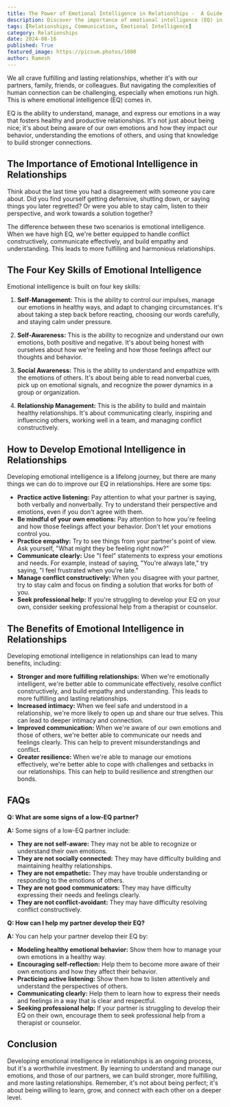 ```yaml
---
title: The Power of Emotional Intelligence in Relationships -  A Guide to Building Stronger Bonds
description: Discover the importance of emotional intelligence (EQ) in building strong and lasting relationships. Learn the four key skills of EQ, how to develop them, and the benefits of having high EQ in your romantic relationships.
tags: [Relationships, Communication, Emotional Intelligence]
category: Relationships
date: 2024-08-16
published: True
featured_image: https://picsum.photos/1080
author: Ramesh
---
```



We all crave fulfilling and lasting relationships, whether it's with our partners, family, friends, or colleagues. But navigating the complexities of human connection can be challenging, especially when emotions run high. This is where emotional intelligence (EQ) comes in. 

EQ is the ability to understand, manage, and express our emotions in a way that fosters healthy and productive relationships. It's not just about being nice; it's about being aware of our own emotions and how they impact our behavior, understanding the emotions of others, and using that knowledge to build stronger connections.

## The Importance of Emotional Intelligence in Relationships

Think about the last time you had a disagreement with someone you care about. Did you find yourself getting defensive, shutting down, or saying things you later regretted? Or were you able to stay calm, listen to their perspective, and work towards a solution together? 

The difference between these two scenarios is emotional intelligence. When we have high EQ, we're better equipped to handle conflict constructively, communicate effectively, and build empathy and understanding. This leads to more fulfilling and harmonious relationships.

## The Four Key Skills of Emotional Intelligence

Emotional intelligence is built on four key skills:

1. **Self-Management:** This is the ability to control our impulses, manage our emotions in healthy ways, and adapt to changing circumstances. It's about taking a step back before reacting, choosing our words carefully, and staying calm under pressure.

2. **Self-Awareness:** This is the ability to recognize and understand our own emotions, both positive and negative. It's about being honest with ourselves about how we're feeling and how those feelings affect our thoughts and behavior.

3. **Social Awareness:** This is the ability to understand and empathize with the emotions of others. It's about being able to read nonverbal cues, pick up on emotional signals, and recognize the power dynamics in a group or organization.

4. **Relationship Management:** This is the ability to build and maintain healthy relationships. It's about communicating clearly, inspiring and influencing others, working well in a team, and managing conflict constructively.

## How to Develop Emotional Intelligence in Relationships

Developing emotional intelligence is a lifelong journey, but there are many things we can do to improve our EQ in relationships. Here are some tips:

* **Practice active listening:** Pay attention to what your partner is saying, both verbally and nonverbally. Try to understand their perspective and emotions, even if you don't agree with them.
* **Be mindful of your own emotions:** Pay attention to how you're feeling and how those feelings affect your behavior. Don't let your emotions control you.
* **Practice empathy:** Try to see things from your partner's point of view. Ask yourself, "What might they be feeling right now?"
* **Communicate clearly:** Use "I feel" statements to express your emotions and needs. For example, instead of saying, "You're always late," try saying, "I feel frustrated when you're late."
* **Manage conflict constructively:** When you disagree with your partner, try to stay calm and focus on finding a solution that works for both of you.
* **Seek professional help:** If you're struggling to develop your EQ on your own, consider seeking professional help from a therapist or counselor.

## The Benefits of Emotional Intelligence in Relationships

Developing emotional intelligence in relationships can lead to many benefits, including:

* **Stronger and more fulfilling relationships:** When we're emotionally intelligent, we're better able to communicate effectively, resolve conflict constructively, and build empathy and understanding. This leads to more fulfilling and lasting relationships.
* **Increased intimacy:** When we feel safe and understood in a relationship, we're more likely to open up and share our true selves. This can lead to deeper intimacy and connection.
* **Improved communication:** When we're aware of our own emotions and those of others, we're better able to communicate our needs and feelings clearly. This can help to prevent misunderstandings and conflict.
* **Greater resilience:** When we're able to manage our emotions effectively, we're better able to cope with challenges and setbacks in our relationships. This can help to build resilience and strengthen our bonds.

## FAQs

**Q: What are some signs of a low-EQ partner?**

**A:** Some signs of a low-EQ partner include:

* **They are not self-aware:** They may not be able to recognize or understand their own emotions.
* **They are not socially connected:** They may have difficulty building and maintaining healthy relationships.
* **They are not empathetic:** They may have trouble understanding or responding to the emotions of others.
* **They are not good communicators:** They may have difficulty expressing their needs and feelings clearly.
* **They are not conflict-avoidant:** They may have difficulty resolving conflict constructively.

**Q: How can I help my partner develop their EQ?**

**A:** You can help your partner develop their EQ by:

* **Modeling healthy emotional behavior:** Show them how to manage your own emotions in a healthy way.
* **Encouraging self-reflection:** Help them to become more aware of their own emotions and how they affect their behavior.
* **Practicing active listening:** Show them how to listen attentively and understand the perspectives of others.
* **Communicating clearly:** Help them to learn how to express their needs and feelings in a way that is clear and respectful.
* **Seeking professional help:** If your partner is struggling to develop their EQ on their own, encourage them to seek professional help from a therapist or counselor.

## Conclusion

Developing emotional intelligence in relationships is an ongoing process, but it's a worthwhile investment. By learning to understand and manage our emotions, and those of our partners, we can build stronger, more fulfilling, and more lasting relationships. Remember, it's not about being perfect; it's about being willing to learn, grow, and connect with each other on a deeper level.

